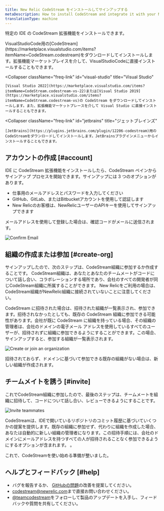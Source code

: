 ```yaml
---
title: New Relic CodeStream をインストールしてサインアップする
metaDescription: How to install CodeStream and integrate it with your New Relic account.
translationType: machine
---
```






特定の IDE の CodeStream 拡張機能をインストールできます。

<CollapserGroup>
  <Collapser
    className="freq-link"
    id="vscode"
    title="Visual Studio Code"
  >
    VisualStudioCode用の[CodeStream](https://marketplace.visualstudio.com/items?itemName=CodeStream.codestream)をダウンロードしてインストールします。拡張機能マーケットプレイスを介して、VisualStudioCodeに直接インストールすることもできます。
  </Collapser>

  <Collapser
    className="freq-link"
    id="visual-studio"
    title="Visual Studio"
  >
    [Visual Studio 2022](https://marketplace.visualstudio.com/items?itemName=CodeStream.codestream-vs-22)または[Visual Studio 2019](https://marketplace.visualstudio.com/items?itemName=CodeStream.codestream-vs)の CodeStream をダウンロードしてインストールします。また、拡張機能マーケットプレースを介して Visual Studio に直接インストールすることもできます。
  </Collapser>

  <Collapser
    className="freq-link"
    id="jetbrains"
    title="ジェットブレインズ"
  >
    [JetBrains](https://plugins.jetbrains.com/plugin/12206-codestream)用のCodeStreamをダウンロードしてインストールします。JetBrainsプラグインメニューからインストールすることもできます。
  </Collapser>
</CollapserGroup>

## アカウントの作成 [#account]

IDE に CodeStream 拡張機能をインストールしたら、CodeStream ペインからサインアップ プロセスを開始できます。サインアップには 3 つのオプションがあります。

* 仕事用のメールアドレスとパスワードを入力してください
* GitHub、GitLab、またはBitbucketアカウントを使用して認証します
* New Relicのお客様は、NewRelicユーザーのAPIキーを使用してサインアップできます

メールアドレスを使用して登録した場合は、確認コードがメールに送信されます。

<img
  title="Confirm your email"
  alt="Confirm Email"
  src={codestreamEmailConfirmationCode}
/>

## 組織の作成または参加 [#create-org]

サインアップしたので、次のステップは、CodeStream組織に参加するか作成することです。 CodeStream組織は、あなたとあなたのチームメートがコードについて話し合い、コラボレーションする場所であり、会社のすべての開発者が同じCodeStream組織に所属することができます。 New Relicをご利用の場合は、CodeStream組織がNewRelic組織に接続されていないことに注意してください。

CodeStream に招待された場合は、招待された組織が一覧表示され、参加できます。招待されなかったとしても、既存の CodeStream 組織に参加できる可能性があります。会社が既に CodeStream に組織を持っている場合、その組織の管理者は、会社のドメインの電子メール アドレスを使用しているすべてのユーザーが、招待されずに組織に参加できるようにすることができます。この場合、サインアップすると、参加する組織が一覧表示されます。

<img
  title="Create or join an organization"
  alt="Create or join an organization"
  src={codestreamCreateorJoinTeam}
/>

招待されておらず、ドメインに基づいて参加できる既存の組織がない場合は、新しい組織が作成されます。

## チームメイトを誘う [#invite]

これでCodeStream組織に参加したので、最後のステップは、チームメートを組織に招待して、コードについて話し合い、レビューできるようにすることです。

<img
  title="Invite teammates"
  alt="Invite teammates"
  src={codestreamInviteTeammates}
/>

CodeStreamは、IDEで開いているリポジトリのコミット履歴に基づいていくつかの提案を提供します。既存の組織に参加せず、代わりに組織を作成した場合、あなたは自動的に新しい組織の管理者になります。この招待手順には、会社のドメインにメールアドレスを持つすべての人が招待されることなく参加できるようにするオプションが含まれます。 。

これで、CodeStreamを使い始める準備が整いました。

## ヘルプとフィードバック [#help]

* バグを報告するか、 [GitHubの問題](https://github.com/TeamCodeStream/CodeStream/issues)の改善を提案してください。
* [codestream@newrelic.com](mailto:codestream@newrelic.com)まで直接お問い合わせください。
* [@teamcodestream](http://twitter.com/teamcodestream)をフォローして製品のアップデートを入手し、フィードバックや質問を共有してください。